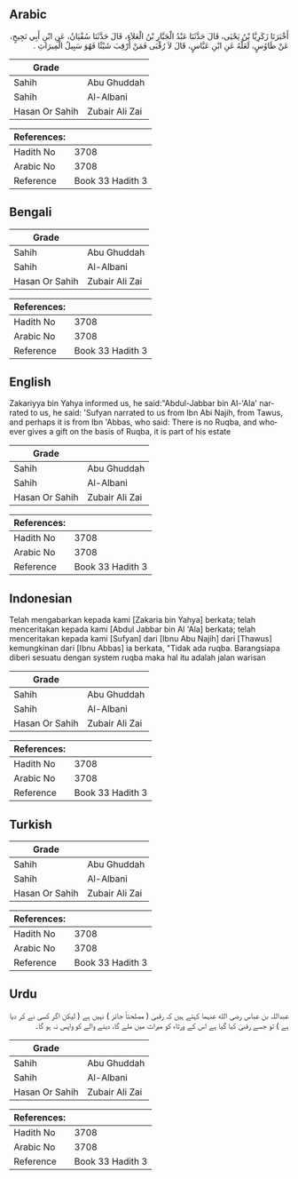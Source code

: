 ## Arabic


<div dir="rtl" lang="ar" style={{fontSize:'larger',backgroundColor:'#f8f9fa',padding:20}}>
أَخْبَرَنَا زَكَرِيَّا بْنُ يَحْيَى، قَالَ حَدَّثَنَا عَبْدُ الْجَبَّارِ بْنُ الْعَلاَءِ، قَالَ حَدَّثَنَا سُفْيَانُ، عَنِ ابْنِ أَبِي نَجِيحٍ، عَنْ طَاوُسٍ، لَعَلَّهُ عَنِ ابْنِ عَبَّاسٍ، قَالَ لاَ رُقْبَى فَمَنْ أُرْقِبَ شَيْئًا فَهُوَ سَبِيلُ الْمِيرَاثِ ‏.‏
</div>
<div style={{backgroundColor:'#f8f9fa',padding:20, marginBottom: 10}}><table> <thead> <tr> <th>Grade</th> <th></th> </tr> </thead> <tbody> <tr><td>Sahih</td><td>Abu Ghuddah</td></tr><tr><td>Sahih</td><td>Al-Albani</td></tr><tr><td>Hasan Or Sahih</td><td>Zubair Ali Zai</td></tr></tbody></table><table> <thead> <tr> <th>References:</th> <th></th> </tr> </thead> <tbody><tr><td>Hadith No</td><td>3708</td></tr><tr><td>Arabic No</td><td>3708</td></tr><tr><td>Reference</td><td>Book 33 Hadith 3</td></tr></tbody></table></div>

## Bengali


<div dir="ltr" lang="bn" style={{fontSize:'larger',backgroundColor:'#f8f9fa',padding:20}}>

</div>
<div style={{backgroundColor:'#f8f9fa',padding:20, marginBottom: 10}}><table> <thead> <tr> <th>Grade</th> <th></th> </tr> </thead> <tbody> <tr><td>Sahih</td><td>Abu Ghuddah</td></tr><tr><td>Sahih</td><td>Al-Albani</td></tr><tr><td>Hasan Or Sahih</td><td>Zubair Ali Zai</td></tr></tbody></table><table> <thead> <tr> <th>References:</th> <th></th> </tr> </thead> <tbody><tr><td>Hadith No</td><td>3708</td></tr><tr><td>Arabic No</td><td>3708</td></tr><tr><td>Reference</td><td>Book 33 Hadith 3</td></tr></tbody></table></div>

## English


<div dir="ltr" lang="en" style={{fontSize:'larger',backgroundColor:'#f8f9fa',padding:20}}>
Zakariyya bin Yahya informed us, he said:"Abdul-Jabbar bin Al-'Ala' narrated to us, he said: 'Sufyan narrated to us from Ibn Abi Najih, from Tawus, and perhaps it is from Ibn 'Abbas, who said: There is no Ruqba, and whoever gives a gift on the basis of Ruqba, it is part of his estate
</div>
<div style={{backgroundColor:'#f8f9fa',padding:20, marginBottom: 10}}><table> <thead> <tr> <th>Grade</th> <th></th> </tr> </thead> <tbody> <tr><td>Sahih</td><td>Abu Ghuddah</td></tr><tr><td>Sahih</td><td>Al-Albani</td></tr><tr><td>Hasan Or Sahih</td><td>Zubair Ali Zai</td></tr></tbody></table><table> <thead> <tr> <th>References:</th> <th></th> </tr> </thead> <tbody><tr><td>Hadith No</td><td>3708</td></tr><tr><td>Arabic No</td><td>3708</td></tr><tr><td>Reference</td><td>Book 33 Hadith 3</td></tr></tbody></table></div>

## Indonesian


<div dir="ltr" lang="id" style={{fontSize:'larger',backgroundColor:'#f8f9fa',padding:20}}>
Telah mengabarkan kepada kami [Zakaria bin Yahya] berkata; telah menceritakan kepada kami [Abdul Jabbar bin Al 'Ala] berkata; telah menceritakan kepada kami [Sufyan] dari [Ibnu Abu Najih] dari [Thawus] kemungkinan dari [Ibnu Abbas] ia berkata, "Tidak ada ruqba. Barangsiapa diberi sesuatu dengan system ruqba maka hal itu adalah jalan warisan
</div>
<div style={{backgroundColor:'#f8f9fa',padding:20, marginBottom: 10}}><table> <thead> <tr> <th>Grade</th> <th></th> </tr> </thead> <tbody> <tr><td>Sahih</td><td>Abu Ghuddah</td></tr><tr><td>Sahih</td><td>Al-Albani</td></tr><tr><td>Hasan Or Sahih</td><td>Zubair Ali Zai</td></tr></tbody></table><table> <thead> <tr> <th>References:</th> <th></th> </tr> </thead> <tbody><tr><td>Hadith No</td><td>3708</td></tr><tr><td>Arabic No</td><td>3708</td></tr><tr><td>Reference</td><td>Book 33 Hadith 3</td></tr></tbody></table></div>

## Turkish


<div dir="ltr" lang="tr" style={{fontSize:'larger',backgroundColor:'#f8f9fa',padding:20}}>

</div>
<div style={{backgroundColor:'#f8f9fa',padding:20, marginBottom: 10}}><table> <thead> <tr> <th>Grade</th> <th></th> </tr> </thead> <tbody> <tr><td>Sahih</td><td>Abu Ghuddah</td></tr><tr><td>Sahih</td><td>Al-Albani</td></tr><tr><td>Hasan Or Sahih</td><td>Zubair Ali Zai</td></tr></tbody></table><table> <thead> <tr> <th>References:</th> <th></th> </tr> </thead> <tbody><tr><td>Hadith No</td><td>3708</td></tr><tr><td>Arabic No</td><td>3708</td></tr><tr><td>Reference</td><td>Book 33 Hadith 3</td></tr></tbody></table></div>

## Urdu


<div dir="rtl" lang="ur" style={{fontSize:'larger',backgroundColor:'#f8f9fa',padding:20}}>
عبداللہ بن عباس رضی الله عنہما کہتے ہیں کہ رقبیٰ ( مصلحتاً جائز ) نہیں ہے ( لیکن اگر کسی نے کر دیا ہے ) تو جسے رقبیٰ کیا گیا ہے اس کے ورثاء کو میراث میں ملے گا، دینے والے کو واپس نہ ہو گا۔
</div>
<div style={{backgroundColor:'#f8f9fa',padding:20, marginBottom: 10}}><table> <thead> <tr> <th>Grade</th> <th></th> </tr> </thead> <tbody> <tr><td>Sahih</td><td>Abu Ghuddah</td></tr><tr><td>Sahih</td><td>Al-Albani</td></tr><tr><td>Hasan Or Sahih</td><td>Zubair Ali Zai</td></tr></tbody></table><table> <thead> <tr> <th>References:</th> <th></th> </tr> </thead> <tbody><tr><td>Hadith No</td><td>3708</td></tr><tr><td>Arabic No</td><td>3708</td></tr><tr><td>Reference</td><td>Book 33 Hadith 3</td></tr></tbody></table></div>